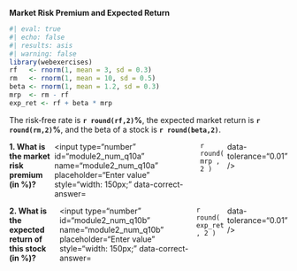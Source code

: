 ::: {.question}

**Market Risk Premium and Expected Return**

```r
#| eval: true
#| echo: false
#| results: asis
#| warning: false
library(webexercises)
rf   <- rnorm(1, mean = 3, sd = 0.3)
rm   <- rnorm(1, mean = 10, sd = 0.5)
beta <- rnorm(1, mean = 1.2, sd = 0.3)
mrp  <- rm - rf
exp_ret <- rf + beta * mrp
```

The risk‑free rate is **`r round(rf,2)`%**, the expected market return is **`r round(rm,2)`%**, and the beta of a stock is **`r round(beta,2)`**.

::: {.question-block}

<form onsubmit="event.preventDefault();" style="display: flex; flex-direction: row; gap: 6px;">
  <label for="module2_num_q10a"><strong>1. What is the market risk premium (in %)?</strong></label>
  <input type="number" id="module2_num_q10a" name="module2_num_q10a" placeholder="Enter value" style="width: 150px;"
         data-correct-answer=`r round( mrp , 2 )` data-tolerance="0.01" />
</form>

<div id="feedback-module2_num_q10a" class="feedback" data-status="" style="display:none;">
✅ Market risk premium = rm − rf = **`r round(mrp, 2)`**%.
</div>

:::

::: {.question-block}

<form onsubmit="event.preventDefault();" style="display: flex; flex-direction: row; gap: 6px;">
  <label for="module2_num_q10b"><strong>2. What is the expected return of this stock (in %)?</strong></label>
  <input type="number" id="module2_num_q10b" name="module2_num_q10b" placeholder="Enter value" style="width: 150px;"
         data-correct-answer=`r round( exp_ret , 2 )` data-tolerance="0.01" />
</form>

<div id="feedback-module2_num_q10b" class="feedback" data-status="" style="display:none;">
✅ Expected return = rf + β × (rm − rf) = **`r round(exp_ret, 2)`**%.
</div>

:::

:::
